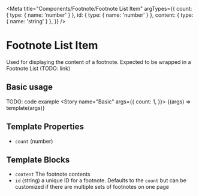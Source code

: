 
<Meta
  title="Components/Footnote/Footnote List Item"
  argTypes={{
    count: { type: { name: 'number' } },
    id: { type: { name: 'number' } },
    content: { type: { name: 'string' } },
  }}
/>

# Footnote List Item

Used for displaying the content of a footnote. Expected to be wrapped in a Footnote List (TODO: link)

## Basic usage

TODO: code example
<Canvas>
  <Story name="Basic" args={{
    count: 1,
  }}>
    {(args) => template(args)}
  </Story>
</Canvas>

## Template Properties

- `count` (number)

## Template Blocks

- `content` The footnote contents
- `id` (string) a unique ID for a footnote. Defaults to the `count` but can be customized if there are multiple sets of footnotes on one page
